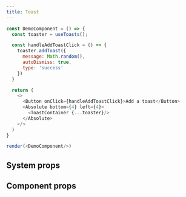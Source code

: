 ```yaml
---
title: Toast
---
```


```javascript live noinline
const DemoComponent = () => {
  const toaster = useToasts();

  const handleAddToastClick = () => {
    toaster.addToast({
      message: Math.random(),
      autoDismiss: true,
      type: 'success'
    })
  }

  return (
    <>
      <Button onClick={handleAddToastClick}>Add a toast</Button>
      <Absolute bottom={4} left={4}>
        <ToastContainer {...toaster}/>
      </Absolute>
    </>
  )
}

render(<DemoComponent/>)
```

## System props


## Component props
